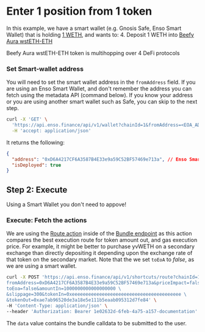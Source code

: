 
# Enter 1 position from 1 token

In this example, we have a smart wallet (e.g. Gnosis Safe, Enso Smart Wallet) that is holding [1 WETH](https://etherscan.io/token/0xc02aaa39b223fe8d0a0e5c4f27ead9083c756cc2), and wants to: 4. Deposit 1 WETH into [Beefy Aura wstETH-ETH](https://etherscan.io/address/0xe0d5f9da3613c047003b77caa31270abe3eda6b0)

<Callout type="info" emoji="💡">
  Beefy Aura wstETH-ETH token is multihopping over 4 DeFi protocols
</Callout>

### Set Smart-wallet address

You will need to set the smart wallet address in the `fromAddress` field.
If you are using an Enso Smart Wallet, and don't remember the address you can fetch using the metadata API (command below).
If you know your address or you are using another smart wallet such as Safe, you can skip to the next step.

```bash copy
curl -X 'GET' \
  'https://api.enso.finance/api/v1/wallet?chainId=1&fromAddress=<EOA_ADDRESS>' \
  -H 'accept: application/json'
```

It returns the following:

```json
{
  "address": "0xD6A4217CF6A3587B4E33e9a59C52BF57469e713a", // Enso Smart Wallet Address
  "isDeployed": true
}
```

## Step 2: Execute

<Callout type="info" emoji="💡">
  Using a Smart Wallet you don't need to appove!
</Callout>

### Execute: Fetch the actions

We are using the [Route action](../../bundler-api/actions/route) inside of the [Bundle endpoint](../../bundler-api/api-reference/overview) as this action compares the best execution route for token amount out, and gas execution price. For example, it might be better to purchase yvWETH on a secondary exchange than directly depositing it depending upon the exchange rate of that token on the secondary market.
Note that the we set `toEoA` to _false_, as we are using a smart wallet.

```bash copy
curl -X POST 'https://api.enso.finance/api/v1/shortcuts/route?chainId=1& \
fromAddress=0xD6A4217CF6A3587B4E33e9a59C52BF57469e713a&priceImpact=false& \
toEoa=false&amountIn=1000000000000000000 \
&slippage=300&tokenIn=0xeeeeeeeeeeeeeeeeeeeeeeeeeeeeeeeeeeeeeeee \
&tokenOut=0xae7ab96520de3a18e5e111b5eaab095312d7fe84' \
-H 'Content-Type: application/json' \
--header 'Authorization: Bearer 1e02632d-6feb-4a75-a157-documentation'
```

The `data` value contains the bundle calldata to be submitted to the user.
